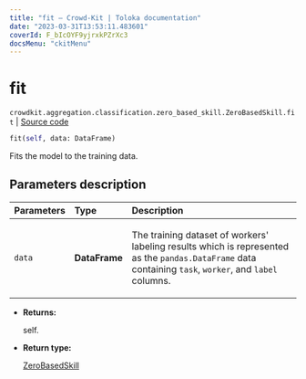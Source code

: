 ```yaml
---
title: "fit — Crowd-Kit | Toloka documentation"
date: "2023-03-31T13:53:11.483601"
coverId: F_bIcOYF9yjrxkPZrXc3
docsMenu: "ckitMenu"
---
```


# fit

`crowdkit.aggregation.classification.zero_based_skill.ZeroBasedSkill.fit` | [Source code](https://github.com/Toloka/crowd-kit/blob/v1.2.1/crowdkit/aggregation/classification/zero_based_skill.py#L79)

```python
fit(self, data: DataFrame)
```

Fits the model to the training data.

## Parameters description

| Parameters | Type | Description |
| :----------| :----| :-----------|
`data`|**DataFrame**|<p>The training dataset of workers' labeling results which is represented as the `pandas.DataFrame` data containing `task`, `worker`, and `label` columns.</p>

* **Returns:**

  self.

* **Return type:**

  [ZeroBasedSkill](/docs/crowd-kit/reference/crowdkit.aggregation.classification.zero_based_skill.ZeroBasedSkill)